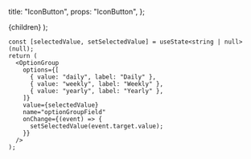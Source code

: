 
  title: "IconButton",
  props: "IconButton",
};

  <MdxLayout metadata={metadata}>{children}</MdxLayout>
);

```tsx
const [selectedValue, setSelectedValue] = useState<string | null>(null);
return (
  <OptionGroup
    options={[
      { value: "daily", label: "Daily" },
      { value: "weekly", label: "Weekly" },
      { value: "yearly", label: "Yearly" },
    ]}
    value={selectedValue}
    name="optionGroupField"
    onChange={(event) => {
      setSelectedValue(event.target.value);
    }}
  />
);
```
